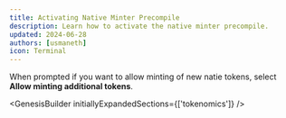 ```yaml
---
title: Activating Native Minter Precompile
description: Learn how to activate the native minter precompile.
updated: 2024-06-28
authors: [usmaneth]
icon: Terminal
---
```


When prompted if you want to allow minting of new natie tokens, select **Allow minting additional tokens**.

<GenesisBuilder initiallyExpandedSections={['tokenomics']} />